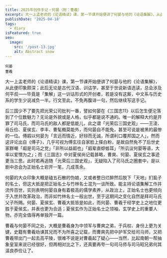 ```yaml
---
title: 2025年创作手记・何晏（附：曹羲）
excerpt: 大一上孟老师的《论语精读》课，第一节课开始便讲了何晏与他的《论语集解》，从此便印象颇深；此后无论是古代汉语、训诂学，甚至于世说新语选读，总会涉及何平叔——毕竟是「集解」这一训诂形式的开创者，若是没有这厮，中文系与历史系的学生少说减负一半。行文至此，不免再腹诽一句，然后继续写这手记。
publishDate: '2025-04-18'
tags:
  - diary
isFeatured: true
seo:
  image:
    src: '/post-13.jpg'
    alt: Abstract snow
---
```



<div class="flex justify-evenly sm:flex-row flex-col">
  <div class="flex flex-col items-center">
    <RadarChart client:load data={[48, 40, 15, 80, 97]} maxValues={[100, 100, 100, 100, 100]} labels={['统御', '气运', '武勇', '智略', '魅力']} />
    <small class="indent-0">何晏</small>
  </div>
  <div class="flex flex-col items-center">
    <RadarChart client:load data={[64, 68, 69, 81, 87]} maxValues={[100, 100, 100, 100, 100]} labels={['统御', '气运', '武勇', '智略', '魅力']} />
    <small class="indent-0">曹羲</small>
  </div>
</div>

大一上孟老师的《论语精读》课，第一节课开始便讲了何晏与他的《论语集解》，从此便印象颇深；此后无论是古代汉语、训诂学，甚至于世说新语选读，总会涉及何平叔——毕竟是「集解」这一训诂形式的开创者，若是没有这厮，中文系与历史系的学生少说减负一半。行文至此，不免再腹诽一句，然后继续写这手记。

后三国少不了要先把光荣公司批判一番，譬如何晏在《三国志11》以后怎生便沦落到了个位数魅力？无论是外貌或是人格，似乎都是说不通的。唯一的解释大约是开罪了司马氏，而司马氏的敌人都是低能儿，此之谓「光荣后三国史观」——王淩、毋丘俭、夏侯玄、李丰、曹髦概莫能外，而何晏自不能免，甚至可说是被黑的最惨的一位。傅嘏以何晏为「言远而情近，好辩而无诚，所谓利口覆邦国之人」，然而这评论出自《傅子》，几乎可视为傅玄往自家脸上搽白粉，是故自然免不了后世史家群嘲「嘏是司马之党」「非所以益嘏也」「嘏辈直蜉蝣耳」「所讥议何晏等语，大率以爱憎为之」；而《三国志》中对夏侯尚记载甚略，曹爽、何晏、夏侯玄之事迹更当三思。此时若再追随「光荣后三国史观」，无疑陷入了司马氏之圈套中，是以剧中总会为正始名士宕开一笔，几成羡余。

何晏的大众印象大概是磕五石散的伪娘，又或者整日烂醉然后脱下「天地」扪虱子的名士，但这大抵是把正始名士与竹林名士混为一谈所致。能主持论语集解工作并流传百世，实则表明何晏自身有着极高的儒学素养，从政治上，正始名士也更倾向于入世并改革政治，而非如竹林名士一般出世，至于这期间之变化自然是拜司马氏父子所赐。何晏、夏侯玄、曹羲大抵皆是如此，而何晏、曹羲于经学史上之地位更胜于夏侯玄，并表也更为合适；夏侯玄作为正始名士之领袖，玄学史上的重要人物，亦完全值得再单独开一篇。

曹羲与何晏不同之处，大概是曹羲身为中领军与曹爽之弟，于兵权、身份上更为关键，史籍有曹羲劝谏其兄而不为所喜之记载，而曹爽先把中护军交给司马师，又把曹羲带出门一起去高平陵，很难不说是对曹羲起了疑心——当然，比起南朝一帮抽象皇室来说已经很好，但两相对比之下，还真要再夸一句司马师与司马昭兄弟何其温良恭俭让了。
